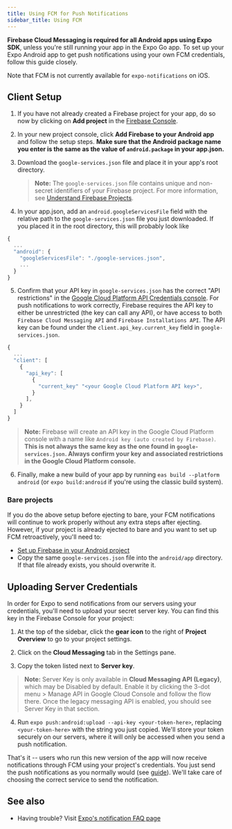 ```yaml
---
title: Using FCM for Push Notifications
sidebar_title: Using FCM
---
```


**Firebase Cloud Messaging is required for all Android apps using Expo SDK**, unless you're still running your app in the Expo Go app. To set up your Expo Android app to get push notifications using your own FCM credentials, follow this guide closely.

Note that FCM is not currently available for `expo-notifications` on iOS.

## Client Setup

1. If you have not already created a Firebase project for your app, do so now by clicking on **Add project** in the [Firebase Console](https://console.firebase.google.com/).

2. In your new project console, click **Add Firebase to your Android app** and follow the setup steps. **Make sure that the Android package name you enter is the same as the value of `android.package` in your app.json.**

3. Download the `google-services.json` file and place it in your app's root directory.
   > **Note:** The `google-services.json` file contains unique and non-secret identifiers of your Firebase project. For more information, see [Understand Firebase Projects](https://firebase.google.com/docs/projects/learn-more#config-files-objects).
4. In your app.json, add an `android.googleServicesFile` field with the relative path to the `google-services.json` file you just downloaded. If you placed it in the root directory, this will probably look like

```javascript
{
  ...
  "android": {
    "googleServicesFile": "./google-services.json",
    ...
  }
}
```

5. Confirm that your API key in `google-services.json` has the correct "API restrictions" in the [Google Cloud Platform API Credentials console](https://console.cloud.google.com/apis/credentials). For push notifications to work correctly, Firebase requires the API key to either be unrestricted (the key can call any API), or have access to both `Firebase Cloud Messaging API` and `Firebase Installations API`. The API key can be found under the `client.api_key.current_key` field in `google-services.json`.

```javascript
{
  ...
  "client": [
    {
      "api_key": [
        {
          "current_key" "<your Google Cloud Platform API key>",
        }
      ],
    }
  ]
}
```

> **Note:** Firebase will create an API key in the Google Cloud Platform console with a name like `Android key (auto created by Firebase)`. **This is not always the same key as the one found in `google-services.json`. Always confirm your key and associated restrictions in the Google Cloud Platform console.**

6. Finally, make a new build of your app by running `eas build --platform android` (or `expo build:android` if you're using the classic build system).

### Bare projects

If you do the above setup before ejecting to bare, your FCM notifications will continue to work properly without any extra steps after ejecting. However, if your project is already ejected to bare and you want to set up FCM retroactively, you'll need to:

- [Set up Firebase in your Android project](/guides/setup-native-firebase/#android-1)
- Copy the same `google-services.json` file into the `android/app` directory. If that file already exists, you should overwrite it.

## Uploading Server Credentials

In order for Expo to send notifications from our servers using your credentials, you'll need to upload your secret server key. You can find this key in the Firebase Console for your project:

1. At the top of the sidebar, click the **gear icon** to the right of **Project Overview** to go to your project settings.

2. Click on the **Cloud Messaging** tab in the Settings pane.

3. Copy the token listed next to **Server key**.

> **Note:** Server Key is only available in **Cloud Messaging API (Legacy)**, which may be Disabled by default. Enable it by clicking the 3-dot menu > Manage API in Google Cloud Console and follow the flow there. Once the legacy messaging API is enabled, you should see Server Key in that section.

4. Run `expo push:android:upload --api-key <your-token-here>`, replacing `<your-token-here>` with the string you just copied. We'll store your token securely on our servers, where it will only be accessed when you send a push notification.

That's it -- users who run this new version of the app will now receive notifications through FCM using your project's credentials. You just send the push notifications as you normally would (see [guide](sending-notifications.mdx)). We'll take care of choosing the correct service to send the notification.

## See also

- Having trouble? Visit [Expo's notification FAQ page](./faq.mdx)
